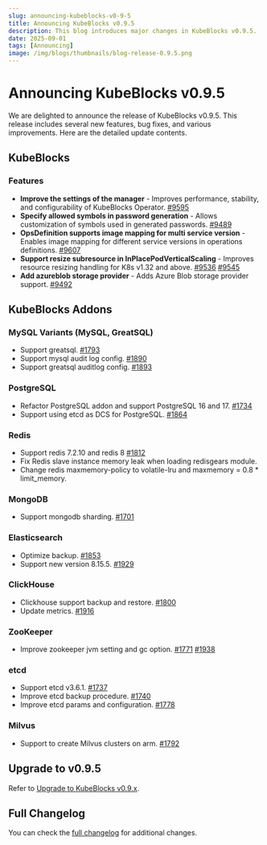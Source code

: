 ```yaml
---
slug: announcing-kubeblocks-v0-9-5
title: Announcing KubeBlocks v0.9.5
description: This blog introduces major changes in KubeBlocks v0.9.5.
date: 2025-09-01
tags: [Announcing]
image: /img/blogs/thumbnails/blog-release-0.9.5.png
---
```


# Announcing KubeBlocks v0.9.5

We are delighted to announce the release of KubeBlocks v0.9.5. This release includes several new features, bug fixes, and various improvements. Here are the detailed update contents.

## KubeBlocks

### Features

- **Improve the settings of the manager** - Improves performance, stability, and configurability of KubeBlocks Operator. [#9595](https://github.com/apecloud/kubeblocks/pull/9595)
- **Specify allowed symbols in password generation** - Allows customization of symbols used in generated passwords. [#9489](https://github.com/apecloud/kubeblocks/pull/9489)
- **OpsDefinition supports image mapping for multi service version** - Enables image mapping for different service versions in operations definitions. [#9607](https://github.com/apecloud/kubeblocks/pull/9607)
- **Support resize subresource in InPlacePodVerticalScaling** - Improves resource resizing handling for K8s v1.32 and above. [#9536](https://github.com/apecloud/kubeblocks/pull/9536) [#9545](https://github.com/apecloud/kubeblocks/pull/9545)
- **Add azureblob storage provider** - Adds Azure Blob storage provider support. [#9492](https://github.com/apecloud/kubeblocks/pull/9492)

## KubeBlocks Addons

### MySQL Variants (MySQL, GreatSQL)
- Support greatsql. [#1793](https://github.com/apecloud/kubeblocks-addons/pull/1793)
- Support mysql audit log config. [#1890](https://github.com/apecloud/kubeblocks-addons/pull/1890)
- Support greatsql auditlog config. [#1893](https://github.com/apecloud/kubeblocks-addons/pull/1893)

### PostgreSQL
- Refactor PostgreSQL addon and support PostgreSQL 16 and 17. [#1734](https://github.com/apecloud/kubeblocks-addons/pull/1734)
- Support using etcd as DCS for PostgreSQL. [#1864](https://github.com/apecloud/kubeblocks-addons/pull/1864)

### Redis
- Support redis 7.2.10 and redis 8 [#1812](https://github.com/apecloud/kubeblocks-addons/pull/1812)
- Fix Redis slave instance memory leak when loading redisgears module.
- Change redis maxmemory-policy to volatile-lru and maxmemory = 0.8 * limit_memory.

### MongoDB
- Support mongodb sharding. [#1701](https://github.com/apecloud/kubeblocks-addons/pull/1701)

### Elasticsearch
- Optimize backup. [#1853](https://github.com/apecloud/kubeblocks-addons/pull/1853)
- Support new version 8.15.5. [#1929](https://github.com/apecloud/kubeblocks-addons/pull/1929)

### ClickHouse
- Clickhouse support backup and restore. [#1800](https://github.com/apecloud/kubeblocks-addons/pull/1800)
- Update metrics. [#1916](https://github.com/apecloud/kubeblocks-addons/pull/1916)

### ZooKeeper
- Improve zookeeper jvm setting and gc option. [#1771](https://github.com/apecloud/kubeblocks-addons/pull/1771) [#1938](https://github.com/apecloud/kubeblocks-addons/pull/1938)

### etcd
- Support etcd v3.6.1. [#1737](https://github.com/apecloud/kubeblocks-addons/pull/1737)
- Improve etcd backup procedure. [#1740](https://github.com/apecloud/kubeblocks-addons/pull/1740)
- Improve etcd params and configuration. [#1778](https://github.com/apecloud/kubeblocks-addons/pull/1778)

### Milvus
- Support to create Milvus clusters on arm. [#1792](https://github.com/apecloud/kubeblocks-addons/pull/1792)

## Upgrade to v0.9.5

Refer to [Upgrade to KubeBlocks v0.9.x](https://kubeblocks.io/docs/preview/user_docs/upgrade/upgrade-to-v09-version).

## Full Changelog

You can check the [full changelog](https://github.com/apecloud/kubeblocks/compare/v0.9.4...v0.9.5) for additional changes.